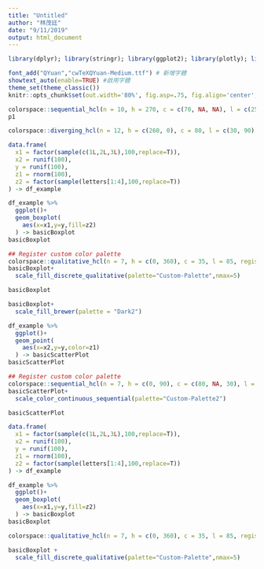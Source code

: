 ```yaml
---
title: "Untitled"
author: "林茂廷"
date: "9/11/2019"
output: html_document
---
```


```r
library(dplyr); library(stringr); library(ggplot2); library(plotly); library(lubridate); library(readr); library(tidyr); library(showtext)

font_add("QYuan","cwTeXQYuan-Medium.ttf") # 新增字體
showtext_auto(enable=TRUE) #啟用字體
theme_set(theme_classic())
knitr::opts_chunk$set(out.width='80%', fig.asp=.75, fig.align='center', fig.showtext=T)
```

```r
colorspace::sequential_hcl(n = 10, h = 270, c = c(70, NA, NA), l = c(25, 95), power = 2, rev = TRUE, register = "myPalette") -> p1
p1
```


```r
colorspace::diverging_hcl(n = 12, h = c(260, 0), c = 80, l = c(30, 90), power = 2.55, register = "myPalette2")
```

```r
data.frame(
  x1 = factor(sample(c(1L,2L,3L),100,replace=T)),
  x2 = runif(100),
  y = runif(100),
  z1 = rnorm(100),
  z2 = factor(sample(letters[1:4],100,replace=T))
) -> df_example

df_example %>%
  ggplot()+
  geom_boxplot(
    aes(x=x1,y=y,fill=z2)
  ) -> basicBoxplot
basicBoxplot
```

```r
## Register custom color palette
colorspace::qualitative_hcl(n = 7, h = c(0, 360), c = 35, l = 85, register = "Custom-Palette")
basicBoxplot+
  scale_fill_discrete_qualitative(palette="Custom-Palette",nmax=5)
```

```r
basicBoxplot
```
```r
basicBoxplot+
  scale_fill_brewer(palette = "Dark2")
```


```r
df_example %>%
  ggplot()+
  geom_point(
    aes(x=x2,y=y,color=z1)
  ) -> basicScatterPlot
basicScatterPlot
```

```r
## Register custom color palette
colorspace::sequential_hcl(n = 7, h = c(0, 90), c = c(80, NA, 30), l = c(30, 90), power = c(0.2, 2), register = "Custom-Palette2")
basicScatterPlot+
  scale_color_continuous_sequential(palette="Custom-Palette2")
```

```r
basicScatterPlot
```

```r
data.frame(
  x1 = factor(sample(c(1L,2L,3L),100,replace=T)),
  x2 = runif(100),
  y = runif(100),
  z1 = rnorm(100),
  z2 = factor(sample(letters[1:4],100,replace=T))
) -> df_example

df_example %>%
  ggplot()+
  geom_boxplot(
    aes(x=x1,y=y,fill=z2)
  ) -> basicBoxplot
basicBoxplot

colorspace::qualitative_hcl(n = 7, h = c(0, 360), c = 35, l = 85, register = "Custom-Palette")

basicBoxplot +
  scale_fill_discrete_qualitative(palette="Custom-Palette",nmax=5)
```


